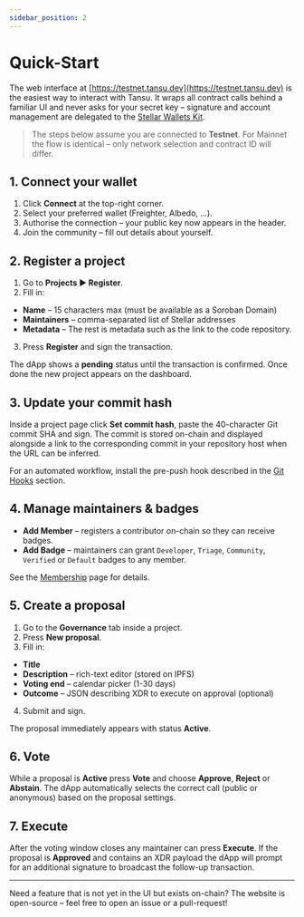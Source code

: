 ```yaml
---
sidebar_position: 2
---
```


# Quick-Start

The web interface at [https://testnet.tansu.dev](https://testnet.tansu.dev) is the easiest way to interact with Tansu. It wraps all contract calls behind a familiar UI and never asks for your secret key – signature and account management are delegated to the [Stellar Wallets Kit](https://github.com/stellar/js-wallets-kit).

> The steps below assume you are connected to **Testnet**. For Mainnet the flow is identical – only network selection and contract ID will differ.

## 1. Connect your wallet

1. Click **Connect** at the top-right corner.
2. Select your preferred wallet (Freighter, Albedo, …).
3. Authorise the connection – your public key now appears in the header.
4. Join the community – fill out details about yourself.

## 2. Register a project

1. Go to **Projects ▶ Register**.
2. Fill in:

- **Name** – 15 characters max (must be available as a Soroban Domain)
- **Maintainers** – comma-separated list of Stellar addresses
- **Metadata** – The rest is metadata such as the link to the code repository.

3. Press **Register** and sign the transaction.

The dApp shows a **pending** status until the transaction is confirmed. Once done the new project appears on the dashboard.

## 3. Update your commit hash

Inside a project page click **Set commit hash**, paste the 40-character Git commit SHA and sign. The commit is stored on-chain and displayed alongside a link to the corresponding commit in your repository host when the URL can be inferred.

For an automated workflow, install the pre-push hook described in the [Git Hooks](developers/on_chain.mdx#git-hooks) section.

## 4. Manage maintainers & badges

- **Add Member** – registers a contributor on-chain so they can receive badges.
- **Add Badge** – maintainers can grant `Developer`, `Triage`, `Community`, `Verified` or `Default` badges to any member.

See the [Membership](developers/membership.mdx) page for details.

## 5. Create a proposal

1. Go to the **Governance** tab inside a project.
2. Press **New proposal**.
3. Fill in:

- **Title**
- **Description** – rich-text editor (stored on IPFS)
- **Voting end** – calendar picker (1-30 days)
- **Outcome** – JSON describing XDR to execute on approval (optional)

4. Submit and sign.

The proposal immediately appears with status **Active**.

## 6. Vote

While a proposal is **Active** press **Vote** and choose **Approve**, **Reject** or **Abstain**. The dApp automatically selects the correct call (public or anonymous) based on the proposal settings.

## 7. Execute

After the voting window closes any maintainer can press **Execute**. If the proposal is **Approved** and contains an XDR payload the dApp will prompt for an additional signature to broadcast the follow-up transaction.

---

Need a feature that is not yet in the UI but exists on-chain? The website is open-source – feel free to open an issue or a pull-request!
